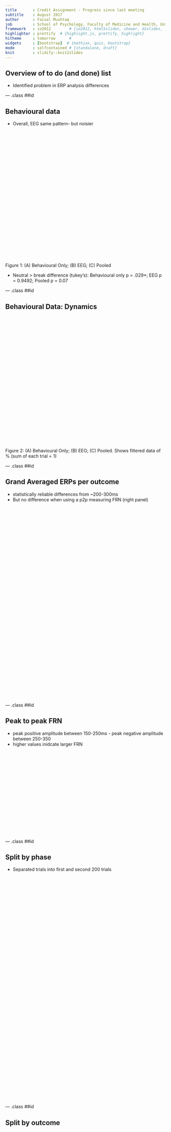 ```yaml
---
title       : Credit Assignment - Progress since last meeting
subtitle    : August 2017
author      : Faisal Mushtaq
job         : School of Psychology, Faculty of Medicine and Health, University of Leeds
framework   : io2012        # {io2012, html5slides, shower, dzslides, ...}
highlighter : prettify  # {highlight.js, prettify, highlight}
hitheme     : tomorrow      # 
widgets     : [bootstrap]  # {mathjax, quiz, bootstrap}
mode        : selfcontained # {standalone, draft}
knit        : slidify::knit2slides
---
```


## Overview of to do (and done) list

* Identified problem in ERP analysis differences

--- .class ##id  

## Behavioural data

* Overall, EEG same pattern- but noisier

<div style="position: relative; left: 16700; top: 0px; z-index:200">
<img src='assets/img/Decision_Frequencies.png' height="400px" width="1050px">
</div>
Figure 1: (A) Behavioural Only; (B) EEG; (C) Pooled

* Neutral > break difference (tukey's): Behavioural only p = .029*; EEG p = 0.9492; Pooled p = 0.07 

--- .class ##id  

## Behavioural Data: Dynamics

</div> <div style="position: relative; left: 16700; top: 0px; z-index:200">
<img src='assets/img/Decision_Dynamics.png' height="400px" width="1050px">
</div>

Figure 2: (A) Behavioural Only; (B) EEG; (C) Pooled. Shows filtered data of % (sum of each trial = 1)

--- .class ##id 

## Grand Averaged ERPs per outcome

* statistically reliable differences from ~200-300ms
* But no difference when using a p2p measuring FRN (right panel)

<div style="position: relative; left: 16700; top: 0px; z-index:200">
<img src='assets/img/FRN_ERP_Scalp.png' height="600px" width="1000px">
</div>

--- .class ##id  

## Peak to peak FRN

* peak positive amplitude between 150-250ms - peak negative amplitude between 250-350
* higher values inidcate larger FRN

<div style="position: relative; left: 16700; top: 0px; z-index:200">
<img src='assets/img/FRN_P2P_Analysis_Lines.png' height="260px" width="420px">
</div>

--- .class ##id  

## Split by phase

* Separated trials into first and second 200 trials

<div style="position: relative; left: 16700; top: 0px; z-index:200">
<img src='assets/img/Early_Late_2panel.png' height="700px" width="1000px">
</div>

--- .class ##id  

## Split by outcome

<div style="position: relative; left: 16700; top: 0px; z-index:200">
<img src='assets/img/Early_Late_3panel.png' height="700px" width="1000px">
</div>

--- .class ##id  

## Peak to peak analysis

<div style="position: relative; left: 16700; top: 0px; z-index:200">
<img src='assets/img/FRN_P2P_Analysis_Early_v_Late.png' height="500px" width="800px">
</div>

--- .class ##id  

## VR Experiment- instruction video

<iframe width="560" height="315" src="https://www.youtube.com/embed/U3RFrceKLio" frameborder="0" allowfullscreen></iframe>

* Credit Toby Waterman- Work Experience Student

--- .class ##id  

## VR Experiment- to do

* Adding end point indicator
* Adding tactile feedback - ongoing
* Still tweaking task difficulty parameters
* Data collection planned early July